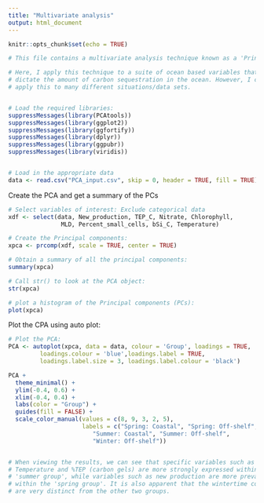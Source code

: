 ```yaml
---
title: "Multivariate analysis"
output: html_document
---
```


```r
knitr::opts_chunk$set(echo = TRUE)
```


```r

# This file contains a multivariate analysis technique known as a 'Principal Component Analysis'. This tool is helpful in analyzing data sets with a large number of variables and allowing us to visualize the relationships between them all. It is a dimensionality reduction technique in which 'Principal Components' are constructed based off of the directions of maximum variation in the data set. It can be a powerful tool to quickly asses large data sets, with little work on our end.

# Here, I apply this technique to a suite of ocean based variables that
# dictate the amount of carbon sequestration in the ocean. However, I could
# apply this to many different situations/data sets.


# Load the required libraries:
suppressMessages(library(PCAtools))
suppressMessages(library(ggplot2))
suppressMessages(library(ggfortify))
suppressMessages(library(dplyr))
suppressMessages(library(ggpubr))
suppressMessages(library(viridis))


# Load in the appropriate data
data <- read.csv("PCA_input.csv", skip = 0, header = TRUE, fill = TRUE)

```

Create the PCA and get a summary of the PCs
```r

# Select variables of interest: Exclude categorical data
xdf <- select(data, New_production, TEP_C, Nitrate, Chlorophyll, 
               MLD, Percent_small_cells, bSi_C, Temperature) 

# Create the Principal components:
xpca <- prcomp(xdf, scale = TRUE, center = TRUE) 

# Obtain a summary of all the principal components:
summary(xpca)

# Call str() to look at the PCA object:
str(xpca)

# plot a histogram of the Principal components (PCs):
plot(xpca)

```

Plot the CPA using auto plot:
```r

# Plot the PCA:
PCA <- autoplot(xpca, data = data, colour = 'Group', loadings = TRUE, 
         loadings.colour = 'blue',loadings.label = TRUE, 
         loadings.label.size = 3, loadings.label.colour = 'black')

PCA + 
  theme_minimal() + 
  ylim(-0.4, 0.6) +
  xlim(-0.4, 0.4) +
  labs(color = "Group") +
  guides(fill = FALSE) +
  scale_color_manual(values = c(8, 9, 3, 2, 5), 
                     labels = c("Spring: Coastal", "Spring: Off-shelf",
                        "Summer: Coastal", "Summer: Off-shelf",
                        "Winter: Off-shelf"))


# When viewing the results, we can see that specific variables such as 
# Temperature and %TEP (carbon gels) are more strongly expressed within the 
# 'summer group', while variables such as new production are more prevalent 
# within the 'spring group'. It is also apparent that the wintertime conditions 
# are very distinct from the other two groups.

```









